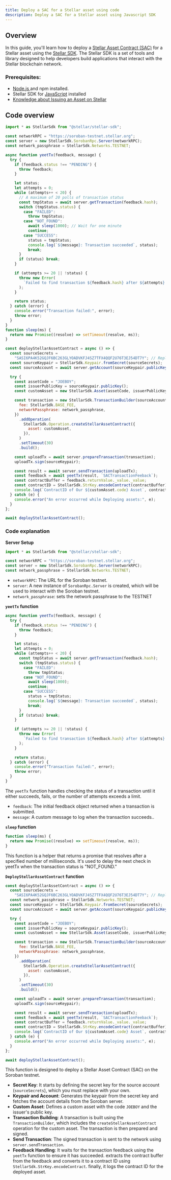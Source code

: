 ```yaml
---
title: Deploy a SAC for a Stellar asset using code
description: Deploy a SAC for a Stellar asset using Javascript SDK
---
```


<head>
  <title>
    {`Deploy a Stellar Asset Contract (SAC) for a Stellar asset using code`}
  </title>
  <meta charSet="utf-8" />
  <meta
    property="og:title"
    content="Deploy a Stellar Asset Contract (SAC) for a Stellar asset using code"
  />
  <meta
    property="og:description"
    content="This is a step-by-step guide to help you deploy a SAC for a Stellar asset using the Stellar SDK."
  />
</head>

## Overview

In this guide, you'll learn how to deploy a [Stellar Asset Contract (SAC)](../../../tokens/stellar-asset-contract.mdx) for a Stellar asset using the [Stellar SDK](../../../tools/sdks/library.mdx#javascript-sdk). The Stellar SDK is a set of tools and library designed to help developers build applications that interact with the Stellar blockchain network.

### Prerequisites:

- [Node.js ](https://nodejs.org/en) and npm installed.
- Stellar SDK for [JavaScript](https://www.npmjs.com/package/@stellar/stellar-sdk) installed
- [Knowledge about Issuing an Asset on Stellar](https://developers.stellar.org/docs/tokens/how-to-issue-an-asset)

## Code overview

```javascript title="deployassetcontract.js"
import * as StellarSdk from "@stellar/stellar-sdk";

const networkRPC = "https://soroban-testnet.stellar.org";
const server = new StellarSdk.SorobanRpc.Server(networkRPC);
const network_passphrase = StellarSdk.Networks.TESTNET;

async function yeetTx(feedback, message) {
  try {
    if (feedback.status !== "PENDING") {
      throw feedback;
    }

    let status;
    let attempts = 0;
    while (attempts++ < 20) {
      // A maximum of 20 polls of transaction status
      const tmpStatus = await server.getTransaction(feedback.hash);
      switch (tmpStatus.status) {
        case "FAILED":
          throw tmpStatus;
        case "NOT_FOUND":
          await sleep(1000); // Wait for one minute
          continue;
        case "SUCCESS":
          status = tmpStatus;
          console.log(`${message}: Transaction succeeded`, status);
          break;
      }
      if (status) break;
    }

    if (attempts >= 20 || !status) {
      throw new Error(
        `Failed to find transaction ${feedback.hash} after ${attempts} attempts.`,
      );
    }

    return status;
  } catch (error) {
    console.error("Transaction failed:", error);
    throw error;
  }
}
function sleep(ms) {
  return new Promise((resolve) => setTimeout(resolve, ms));
}

const deployStellarAssetContract = async () => {
  const sourceSecrets =
    "SASI6PA4K52GQJF6BC263GLYOADVKFJ4SZ7TFX4QQF2U76T3EJ54DT7Y"; // Replace with your Secret Key
  const sourceKeypair = StellarSdk.Keypair.fromSecret(sourceSecrets);
  const sourceAccount = await server.getAccount(sourceKeypair.publicKey());

  try {
    const assetCode = "JOEBOY";
    const issuerPublicKey = sourceKeypair.publicKey();
    const customAsset = new StellarSdk.Asset(assetCode, issuerPublicKey);

    const transaction = new StellarSdk.TransactionBuilder(sourceAccount, {
      fee: StellarSdk.BASE_FEE,
      networkPassphrase: network_passphrase,
    })
      .addOperation(
        StellarSdk.Operation.createStellarAssetContract({
          asset: customAsset,
        }),
      )
      .setTimeout(30)
      .build();

    const uploadTx = await server.prepareTransaction(transaction);
    uploadTx.sign(sourceKeypair);

    const result = await server.sendTransaction(uploadTx);
    const feedback = await yeetTx(result, `SACTransactionFeeback`);
    const contractBuffer = feedback.returnValue._value._value;
    const contractID = StellarSdk.StrKey.encodeContract(contractBuffer);
    console.log(`ContractID of Our ${customAsset.code} Asset`, contractID);
  } catch (e) {
    console.error("An error occurred while Deploying assets:", e);
  }
};

await deployStellarAssetContract();
```

### Code explanation

**Server Setup**

```javascript
import * as StellarSdk from "@stellar/stellar-sdk";

const networkRPC = "https://soroban-testnet.stellar.org";
const server = new StellarSdk.SorobanRpc.Server(networkRPC);
const network_passphrase = StellarSdk.Networks.TESTNET;
```

- `networkRPC`: The URL for the Soroban testnet.
- `server`: A new instance of `SorobanRpc.Server` is created, which will be used to interact with the Soroban testnet.
- `network_passphrase`: sets the network passphrase to the TESTNET

**`yeetTx` function**

```javascript
async function yeetTx(feedback, message) {
  try {
    if (feedback.status !== "PENDING") {
      throw feedback;
    }

    let status;
    let attempts = 0;
    while (attempts++ < 20) {
      const tmpStatus = await server.getTransaction(feedback.hash);
      switch (tmpStatus.status) {
        case "FAILED":
          throw tmpStatus;
        case "NOT_FOUND":
          await sleep(1000);
          continue;
        case "SUCCESS":
          status = tmpStatus;
          console.log(`${message}: Transaction succeeded`, status);
          break;
      }
      if (status) break;
    }

    if (attempts >= 20 || !status) {
      throw new Error(
        `Failed to find transaction ${feedback.hash} after ${attempts} attempts.`,
      );
    }

    return status;
  } catch (error) {
    console.error("Transaction failed:", error);
    throw error;
  }
}
```

The `yeetTx` function handles checking the status of a transaction until it either succeeds, fails, or the number of attempts exceeds a limit.

- `feedback`: The initial feedback object returned when a transaction is submitted.
- `message`: A custom message to log when the transaction succeeds..

**`sleep` function**

```javascript
function sleep(ms) {
  return new Promise((resolve) => setTimeout(resolve, ms));
}
```

This function is a helper that returns a promise that resolves after a specified number of milliseconds. It's used to delay the next check in yeetTx when the transaction status is "NOT_FOUND."

**`DeployStellarAssetContract` function**

```javascript
const deployStellarAssetContract = async () => {
  const sourceSecrets =
    "SASI6PA4K52GQJF6BC263GLYOADVKFJ4SZ7TFX4QQF2U76T3EJ54DT7Y"; // Replace with your Secret Key
  const network_passphrase = StellarSdk.Networks.TESTNET;
  const sourceKeypair = StellarSdk.Keypair.fromSecret(sourceSecrets);
  const sourceAccount = await server.getAccount(sourceKeypair.publicKey());

  try {
    const assetCode = "JOEBOY";
    const issuerPublicKey = sourceKeypair.publicKey();
    const customAsset = new StellarSdk.Asset(assetCode, issuerPublicKey);

    const transaction = new StellarSdk.TransactionBuilder(sourceAccount, {
      fee: StellarSdk.BASE_FEE,
      networkPassphrase: network_passphrase,
    })
      .addOperation(
        StellarSdk.Operation.createStellarAssetContract({
          asset: customAsset,
        }),
      )
      .setTimeout(30)
      .build();

    const uploadTx = await server.prepareTransaction(transaction);
    uploadTx.sign(sourceKeypair);

    const result = await server.sendTransaction(uploadTx);
    const feedback = await yeetTx(result, `SACTransactionFeeback`);
    const contractBuffer = feedback.returnValue._value._value;
    const contractID = StellarSdk.StrKey.encodeContract(contractBuffer);
    console.log(`ContractID of Our ${customAsset.code} Asset`, contractID);
  } catch (e) {
    console.error("An error occurred while Deploying assets:", e);
  }
};

await deployStellarAssetContract();
```

This function is designed to deploy a Stellar Asset Contract (SAC) on the Soroban testnet.

- **Secret Key**: It starts by defining the secret key for the source account (`sourceSecrets`), which you must replace with your own.
- **Keypair and Account**: Generates the keypair from the secret key and fetches the account details from the Soroban server.
- **Custom Asset**: Defines a custom asset with the code `JOEBOY` and the issuer's public key.
- **Transaction Building**: A transaction is built using the `TransactionBuilder`, which includes the `createStellarAssetContract` operation for the custom asset. The transaction is then prepared and signed.
- **Send Transaction**: The signed transaction is sent to the network using `server.sendTransaction`.
- **Feedback Handling**: It waits for the transaction feedback using the `yeetTx` function to ensure it has succeeded. extracts the contract buffer from the feedback and converts it to a contract ID using `StellarSdk.StrKey.encodeContract`. finally, it logs the contract ID for the deployed asset.
